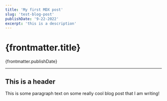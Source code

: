 ```yaml
---
title: 'My first MDX post'
slug: 'test-blog-post'
publishDate: '9-22-2022'
excerpt: 'this is a description'
---
```


# {frontmatter.title}

{frontmatter.publishDate}

---

## This is a header

This is some paragraph text on some really cool blog post that I am writing!